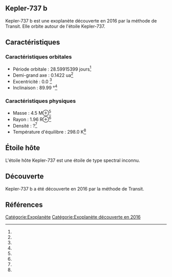 == Kepler-737 b ==

{{Infobox Exoplanète
| nom = Kepler-737 b
| image = 
| légende = 
| étoile = Kepler-737
| constellation = 
| ascension_droite = 
| déclinaison = 
| distance = ?
| type_spectral = ?
| masse = 4.5 M⊕<ref></ref>
| rayon = 1.96 R⊕<ref></ref>
| densité = ?<ref></ref>
| gravité = ?<ref></ref>
| température = 298.0 K<ref></ref>
| période = 28.59915399 j<ref></ref>
| demi_grand_axe = 0.1422 ua<ref></ref>
| excentricité = 0.0 <ref></ref>
| inclinaison = 89.99 °<ref></ref>
| méthode_découverte = Transit
| date_découverte = 2016
| statut = Confirmée
}}

Kepler-737 b est une exoplanète découverte en 2016 par la méthode de Transit. Elle orbite autour de l'étoile Kepler-737.

== Caractéristiques ==

=== Caractéristiques orbitales ===
* Période orbitale : 28.59915399 jours<ref></ref>
* Demi-grand axe : 0.1422 ua<ref></ref>
* Excentricité : 0.0 <ref></ref>
* Inclinaison : 89.99 °<ref></ref>

=== Caractéristiques physiques ===
* Masse : 4.5 M⊕<ref></ref>
* Rayon : 1.96 R⊕<ref></ref>
* Densité : ?<ref></ref>
* Température d'équilibre : 298.0 K<ref></ref>

== Étoile hôte ==

{{Infobox Étoile
| nom = Kepler-737
| image = 
| légende = 
| constellation = 
| ascension_droite = 
| déclinaison = 
| distance = ?
| type_spectral = ?
| magnitude_absolue = 
| magnitude_apparente = 
| masse = ?<ref></ref>
| rayon = ?<ref></ref>
| température = ?<ref></ref>
| métallicité = ?<ref></ref>
| âge = ?<ref></ref>
}}

L'étoile hôte Kepler-737 est une étoile de type spectral inconnu.

== Découverte ==

Kepler-737 b a été découverte en 2016 par la méthode de Transit.

== Références ==
<references />

[[Catégorie:Exoplanète]]
[[Catégorie:Exoplanète découverte en 2016]]
